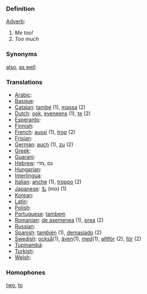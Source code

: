 ===Definition===

[[Adverb]]:
#''Me too!''
#''Too much''

===Synonyms===

[[also]], [[as well]]

===Translations===
*[[Arabic]]: [[]]
*[[Basque]]: [[]]
*[[Catalan]]: [[també]] (1), [[massa]] (2)
*[[Dutch]]: [[ook]], [[eveneens]] (1), [[te]] (2)
*[[Esperanto]]: [[]]
*[[Finnish]]: [[]]
*[[French]]: [[aussi]] (1), [[trop]] (2)
*[[Frisian]]: [[]]
*[[German]]: [[auch]] (1), [[zu]] (2)
*[[Greek]]: [[]]
*[[Guarani]]: [[]]
*[[Hebrew]]: גם ,מדי
*[[Hungarian]]: [[]]
*[[Interlingua]]: [[]]
*[[Italian]]: [[anche]] (1), [[troppo]] (2)
*[[Japanese]]: [[も]] (mo) (1)
*[[Korean]]: [[]]
*[[Latin]]: [[]]
*[[Polish]]: [[]]
*[[Portuguese]]: [[tambem]]
*[[Romanian]]: [[de asemenea]] (1), [[prea]] (2)
*[[Russian]]: [[]]
*[[Spanish]]: [[también]] (1), [[demasiado]] (2)
*[[Swedish]]: [[också]](1), [[även]](1), [[med]](1), [[alltför]] (2), [[för]] (2)
*[[Tupinambá]]: [[]]
*[[Turkish]]: [[]]
*[[Welsh]]: [[]]

===Homophones===

[[two]], [[to]]